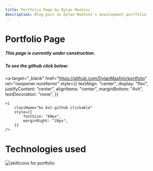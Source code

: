 ```yaml
---
title: Portfolio Page by Dylan Mashini
description: Blog post on Dylan Mashini's development portfolio
---
```


# Portfolio Page

##### This page is currently under construction.

##### To see the github click below:

<a
	target="_blank"
	href="https://github.com/DylanMashini/portfolio"
	rel="noopener noreferrer"
	style={{
		textAlign: "center",
		display: "flex",
		justifyContent: "center",
		alignItems: "center",
		marginBottom: "4vh",
		textDecoration: "none",
	}}
>
	<i
		className="bx bxl-github clickable"
		style={{
			fontSize: "60px",
			marginRight: "20px",
		}}
	/>
</a>

# Technologies used

<img
	src="https://skillicons.dev/icons?i=ts,next,react,md,figma"
	alt="skillicons for portfolio"
/>
